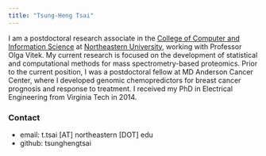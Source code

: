 ```yaml
---
title: "Tsung-Heng Tsai"
---
```


I am a postdoctoral research associate in the [College of Computer and Information Science](https://www.ccis.northeastern.edu/) at [Northeastern University](http://www.northeastern.edu/), working with Professor Olga Vitek. My current research is focused on the development of statistical and computational methods for mass spectrometry-based proteomics. Prior to the current position, I was a postdoctoral fellow at MD Anderson Cancer Center, where I developed genomic chemopredictors for breast cancer prognosis and response to treatment. I received my PhD in Electrical Engineering from Virginia Tech in 2014.

### Contact

* email: t.tsai [AT] northeastern [DOT] edu
* github: tsunghengtsai

